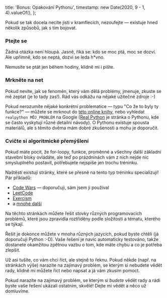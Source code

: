   title: 'Bonus: Opakování Pythonu',
  timestamp: new Date(2020, 9 - 1, 4).valueOf(),
};

Pokud se tak docela necíte jisti v kramflecích, nezoufejte — existuje hned několik způsobů, jak s tím bojovat.

### Ptejte se

Žádná otázka není hloupá. Jasně, říká se: kdo se moc ptá, moc se dozví. Ale upřímně, kdo se neptá, dozví se leda h\*vno.

Nemusíte se ptát jen během hodiny, klidně mi i pište.

### Mrkněte na net

<div className="bg-white rounded-lg shadow-xs p-6 my-4">
  Pokud nevíte, jak se fenomén, který vám dělá problémy, jmenuje, zkuste se mě zeptat (je to tady
  zas!). Rád vás odkážu na nějaké užitečné zdroje :-)
</div>

Pokud nerozumíte nějaké konkrétní problematice — typu "Co že to byly ty funkce?" — můžete se mrknout do [této online knihy](https://automatetheboringstuff.com/), nebo vyhledat `realpython MŮJ_PROBLÉM` na Google ([Real Python](https://realpython.com/) je stránka o Pythonu, kde se často vyskytují různé detailní návody). O Pythonu existuje spousta materiálů, ale s těmito dvěma mám dobré zkušenosti a mohu je doporučit.

### Cvičte si algoritmické přemýšlení

Pokud máte pocit, že for-loopy, funkce, proměnné a všechny další základní stavební bloky ovládáte, ale teď po prázdninách vám z nich nejde nic smysluplného postavit, potřebujete nejspíše jen trochu tréninku.

Naštěstí existují stránky, které se přesně na tento typ tréninku specializují! Pár příkladů:

- [Code Wars](https://www.codewars.com/) — doporučuji, sám jsem ji používal
- [LeetCode](https://leetcode.com/)
- [Exercism](https://exercism.io/)
- a [mnohé další](https://medium.com/coderbyte/the-10-best-coding-challenge-websites-for-2018-12b57645b654)

Na těchto stránkách můžete řešit stovky různých programovacích problémů, které jsou zpravidla roztříděny podle složitosti a tématu, kterého se týkají.

Řešit je dokonce můžete v mnoha různých jazycích, pokud byste chtěli (já doporučuji Python :-D). Vaše řešení je navíc automaticky testováno, takže dostanete okamžitou zpětnou vazbu o tom, kde máte chybu a co je potřeba zlepšit.

<div className="bg-white rounded-lg shadow-xs p-6 my-4">
  <p>
    Už asi tušíte, co vám chci říct, ale stejně to řeknu. Pokud někde (např. na stránkách výše)
    narazíte na zajímavý problém, se kterým si nebudete vědět rady, klidně mi můžete říct nebo
    napsat a já vám zkusím pomoct.
  </p>
</div>

<div className="bg-white rounded-lg shadow-xs p-6 my-4">
  Pokud narazíte na zajímavý problém, se kterým si <em>budete</em> vědět rady a rádi byste vaše
  řešení ukázali ostatním, skvělé! Dejte mi vědět a něco už domluvíme.
</div>
